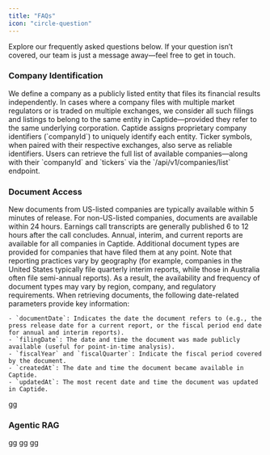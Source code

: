 ```yaml
---
title: "FAQs"
icon: "circle-question"
---
```


Explore our frequently asked questions below. If your question isn’t covered, our team is just a message away—feel free to get in touch.

### Company Identification

<AccordionGroup>
  <Accordion title="What defines a company in Captide?">
    We define a company as a publicly listed entity that files its financial results independently. In cases where a company files with multiple market regulators or is traded on multiple exchanges, we consider all such filings and listings to belong to the same entity in Captide—provided they refer to the same underlying corporation.
  </Accordion>
  <Accordion title="Which company identifiers does Captide use?">
    Captide assigns proprietary company identifiers (`companyId`) to uniquely identify each entity. Ticker symbols, when paired with their respective exchanges, also serve as reliable identifiers. Users can retrieve the full list of available companies—along with their `companyId` and `tickers` via the `/api/v1/companies/list` endpoint.
  </Accordion>
</AccordionGroup>

### Document Access

<AccordionGroup>
  <Accordion title="When are new documents available?">
    New documents from US-listed companies are typically available within 5 minutes of release. For non-US-listed companies, documents are available within 24 hours. Earnings call transcripts are generally published 6 to 12 hours after the call concludes.
  </Accordion>
  <Accordion title="Are all document types available for every company?">
    Annual, interim, and current reports are available for all companies in Captide. Additional document types are provided for companies that have filed them at any point. Note that reporting practices vary by geography (for example, companies in the United States typically file quarterly interim reports, while those in Australia often file semi-annual reports). As a result, the availability and frequency of document types may vary by region, company, and regulatory requirements.
  </Accordion>
  <Accordion title="How do available document dates differ? Is point-in-time data available?">
    When retrieving documents, the following date-related parameters provide key information:

    - `documentDate`: Indicates the date the document refers to (e.g., the press release date for a current report, or the fiscal period end date for annual and interim reports).
    - `filingDate`: The date and time the document was made publicly available (useful for point-in-time analysis).
    - `fiscalYear` and `fiscalQuarter`: Indicate the fiscal period covered by the document.
    - `createdAt`: The date and time the document became available in Captide.
    - `updatedAt`: The most recent date and time the document was updated in Captide.
  </Accordion>
  <Accordion title="What is the use case of Markdown versions of documents?">
    gg
  </Accordion>
</AccordionGroup>

### Agentic RAG

<AccordionGroup>
  <Accordion title="What is different between the agent-response and agent-response-stream endpoints?">
    gg
  </Accordion>
  <Accordion title="What is the use case of the chunk-retrieval endpoint?">
    gg
  </Accordion>
  <Accordion title="How can I verify the source of AI generated answers?">
    gg
  </Accordion>
</AccordionGroup>